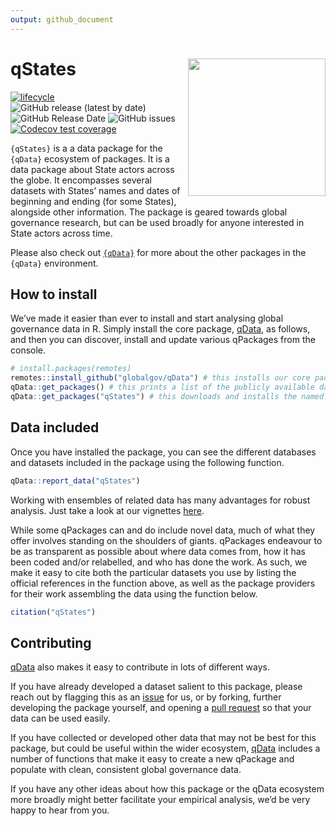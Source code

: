 ```yaml
---
output: github_document
---
```

# qStates <img src="man/figures/qStates_hexlogo.png" align="right" width="220"/>

<!-- badges: start -->
[![lifecycle](https://img.shields.io/badge/lifecycle-experimental-orange.svg)](https://www.tidyverse.org/lifecycle/#experimental)
![GitHub release (latest by date)](https://img.shields.io/github/v/release/globalgov/qStates)
![GitHub Release Date](https://img.shields.io/github/release-date/globalgov/qstates)
![GitHub issues](https://img.shields.io/github/issues-raw/globalgov/qStates)
<!-- [![HitCount](http://hits.dwyl.com/globalgov/qStates.svg)](http://hits.dwyl.com/globalgov/qStates) -->
[![Codecov test coverage](https://codecov.io/gh/globalgov/qStates/branch/main/graph/badge.svg)](https://codecov.io/gh/globalgov/qStates?branch=main)
<!-- ![GitHub All Releases](https://img.shields.io/github/downloads/jhollway/roctopus/total) -->
<!-- badges: end -->

`{qStates}` is a a data package for the `{qData}` ecosystem of packages. It is a data package about State actors across the globe. It encompasses several datasets with States' names and dates of beginning and ending (for some States), alongside other information. The package is geared towards global governance research, but can be used broadly for anyone interested in State actors across time. 

Please also check out [`{qData}`](https://github.com/globalgov) for more about the other packages in the `{qData}` environment. 

## How to install

We've made it easier than ever to install and start analysing global governance data in R.
Simply install the core package, [qData](https://github.com/globalgov/qData), as follows,
and then you can discover, install and update various qPackages from the console.

```r
# install.packages(remotes)
remotes::install_github("globalgov/qData") # this installs our core package, the only one you need to do independently
qData::get_packages() # this prints a list of the publicly available data packages currently available
qData::get_packages("qStates") # this downloads and installs the named package
```

## Data included

Once you have installed the package, you can see the different databases and datasets
included in the package using the following function.

```r
qData::report_data("qStates")
```

Working with ensembles of related data has many advantages for robust analysis.
Just take a look at our vignettes [here](https://globalgov.github.io/qData/articles/user.html).

While some qPackages can and do include novel data,
much of what they offer involves standing on the shoulders of giants.
qPackages endeavour to be as transparent as possible about where data comes from, 
how it has been coded and/or relabelled, and who has done the work.
As such, we make it easy to cite both the particular datasets you use
by listing the official references in the function above,
as well as the package providers for their work assembling the data
using the function below.

```r
citation("qStates")
```

## Contributing

[qData](https://github.com/globalgov/qData) also makes it easy to contribute in lots of different ways.

If you have already developed a dataset salient to this package,
please reach out by flagging this as an [issue](https://github.com/globalgov/qStates/issues) for us,
or by forking, further developing the package yourself, and opening a [pull request](https://github.com/globalgov/qStates/pulls)
so that your data can be used easily.

If you have collected or developed other data that may not be best for this package,
but could be useful within the wider ecosystem, 
[qData](https://github.com/globalgov/qData) includes a number of functions that make it easy
to create a new qPackage and populate with clean, consistent global governance data.

If you have any other ideas about how this package or the qData ecosystem more broadly
might better facilitate your empirical analysis, we'd be very happy to hear from you.
